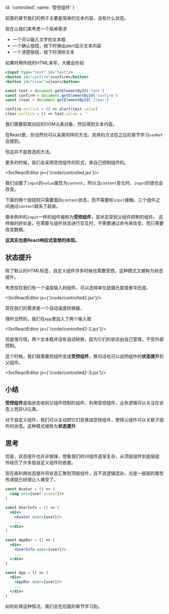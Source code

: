 
  id: 'controlled',
  name: '受控组件'
}

前面的章节我们的例子主要是简单的文本内容，没有什么状态。

现在让我们来考虑一个简单需求

- 一个可以输入文字的文本框
- 一个确认按钮，按下时弹出alert显示文本内容
- 一个清楚按钮，按下时清除文本

如果时用传统的HTML来写，大概会形如

```jsx
<input type="text" id="text"/>
<button id="confirm">confirm</button>
<button id="clear">clear</button>

const text = document.getElementById('text')
const confirm = document.getElementById('confirm')
const clear = document.getElementById('clear')

confirm.onclick = () => alert(text.value)
clear.onclick = () => text.value = ''
```

我们需要获取对应的DOM元素对象，然后得到文本内容。

在React里，你当然也可以采用同样的方法，具体的方法在之后的章节学习`useRef`会提到。

但这并不是首选的方法。

更多的时候，我们会采用受控组件的形式，来自己控制组件的。

<SrcReactEditor js={'/code/controlled.jsx'}/>

我们设置了`input`的`value`属性为`content`，所以当`content`变化时，`input`的值也会改变。

下面的两个按钮则只需要面向`content`状态，而不需要和`input`接触。三个组件之间通过`content`联系了起来。

像本例中的`input`一样的组件被称为**受控组件**，其状态受到父组件控制的组件。
这样做的好处是，在需要与组件状态进行交互时，不需要通过命令来改变，而只需要改变数据。

**这其实也是React响应式思想的体现。**

## 状态提升

除了默认的HTML标签，自定义组件许多时候也需要受控。这种模式又被称为状态提升。

考虑现在我们有一个温度输入的组件，可以选择单位是摄氏度或者华氏度。

<SrcReactEditor js={'/code/controlled2.jsx'}/>

现在我们的需求是一个自动温度转换器，

理所当然的，我们在`App`里加入了两个输入框

<SrcReactEditor js={'/code/controlled2-2.jsx'}/>

但是很可惜，两个文本框并没有自动转换，因为它们的状态由自己管理，不受外部控制。

这个时候，我们就需要把组件变成**受控组件**，换句话也可以说把组件的**状态提升**到父组件。

<SrcReactEditor js={'/code/controlled2-3.jsx'}/>

## 小结

**受控组件**是指状态收到父组件控制的组件，利用受控组件，业务逻辑可以关注在状态上而非UI元素。

对于自定义组件，我们可以主动把它们变换成受控组件，使得父组件可以关联子组件的状态。这种模式被称为**状态提升**

## 思考

但是，状态提升也并非银弹，想象我们的UI组件逐渐复杂，从顶层组件到底层组件经历了许多层自定义组件的嵌套。

现在再利用状态提升将状态汇聚到顶层组件，且不说逻辑混杂，光是一层层的属性传递就已经很让人难受了。

```jsx
const Avatar = () => (
  <img src={user.avatar}/>
)

const UserInfo = () => (
  <div>
    <Avatar user={user}/>
    ...
  </div>
)

const AppBar = () => (
  <div>
    <UserInfo user={user}/>
    ...
  </div>
)

const App = () => (
  <div>
    <AppBar user={user}/>
    ...
  </div>
)
```

如何处理这种情况，我们会在后面的章节学习到。